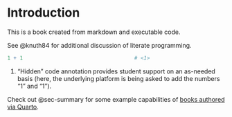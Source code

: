 # Introduction

This is a book created from markdown and executable code.

See @knuth84 for additional discussion of literate programming.

```r
1 + 1                                    # <1>
```
1. "Hidden" code annotation provides student support on an as-needed basis (here, the underlying platform is being asked to add the numbers "1" and "1"). 

Check out @sec-summary for some example capabilities of [books authored via Quarto](https://quarto.org/docs/books/).